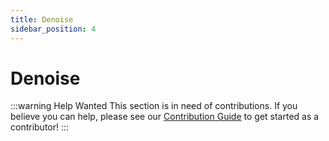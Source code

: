```yaml
---
title: Denoise
sidebar_position: 4
---
```


# Denoise

:::warning Help Wanted
This section is in need of contributions. If you believe you can help, please see our [Contribution Guide](../contribution-guide.mdx) to get started as a contributor!
:::
